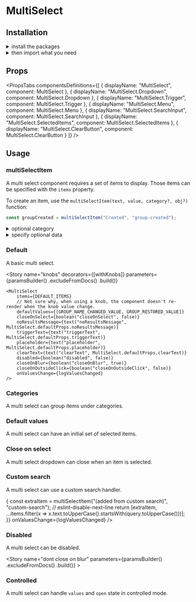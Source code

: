 
<Meta title="Components|Multi Select" />

<GithubLink filePath="/packages/react-components/components/multi-select/src" />

<Anchor storyId="components-multi-select--default-story" />

# MultiSelect

## Installation

<details><summary >install the packages</summary>

Install from <a href={INSTALLATION_PAGE}>the React bundle</a> or as a single package:

```bash
npm install @orbit-ui/react-multi-select @orbit-ui/css-normalize @orbit-ui/tachyons @orbit-ui/semantic-ui-theme semantic-ui-react lodash styled-jsx
```
</details>

<details><summary >then import what you need</summary>

```javascript
import {
    MultiSelect,
    multiSelectItem
} from "@orbit-ui/react-multi-select" | "@orbit-ui/react-components";
```
</details>

## Props

<PropsTabs
    componentsDefinitions={[
        { displayName: "MultiSelect", component: MultiSelect },
        { displayName: "MultiSelect.Dropdown", component: MultiSelect.Dropdown },
        { displayName: "MultiSelect.Trigger", component: MultiSelect.Trigger },
        { displayName: "MultiSelect.Menu", component: MultiSelect.Menu },
        { displayName: "MultiSelect.SearchInput", component: MultiSelect.SearchInput },
        { displayName: "MultiSelect.SelectedItems", component: MultiSelect.SelectedItems },
        { displayName: "MultiSelect.ClearButton", component: MultiSelect.ClearButton }
    ]}
/>

## Usage

### multiSelectItem

A multi select component requires a set of items to display. Those items can be specified with the `items` property.

To create an item, use the `multiSelectItem(text, value, category?, obj?)` function:

```javascript
const groupCreated = multiSelectItem("Created", "group-created");
```

<details><summary >optional category</summary>

An optional `category` can be specified to group a set of items under a labelled category:

```javascript
const groupCreated = multiSelectItem("Created", "group-created", "Group Lifecycle");
const groupRestored = multiSelectItem("Created", "group-restored", "Group Lifecycle");
```
</details>

<details><summary >specify optional data</summary>

An optional data `obj` can be specified to provide additional information to callbacks like `onValuesChange`:

```javascript
const groupCreated = multiSelectItem("Created", "group-created", undefined, { backendId: 123 });
```
</details>

### Default

A basic multi select.

<Preview>
    <Story name="default">
        <MultiSelect
            items={DEFAULT_ITEMS}
            onValuesChange={logValuesChanged}
        />
    </Story>
</Preview>

<Story
    name="knobs"
    decorators={[withKnobs]}
    parameters={paramsBuilder()
        .excludeFromDocs()
        .build()}
>
    <MultiSelect
        items={DEFAULT_ITEMS}
        // Not sure why, when using a knob, the component doesn't re-render when the knob value change.
        defaultValues={[GROUP_NAME_CHANGED_VALUE, GROUP_RESTORED_VALUE]}
        closeOnSelect={boolean("closeOnSelect", false)}
        noResultsMessage={text("noResultsMessage", MultiSelect.defaultProps.noResultsMessage)}
        triggerText={text("triggerText", MultiSelect.defaultProps.triggerText)}
        placeholder={text("placeholder", MultiSelect.defaultProps.placeholder)}
        clearText={text("clearText", MultiSelect.defaultProps.clearText)}
        disabled={boolean("disabled", false)}
        closeOnBlur={boolean("closeOnBlur", true)}
        closeOnOutsideClick={boolean("closeOnOutsideClick", false)}
        onValuesChange={logValuesChanged}
    />
</Story>

### Categories

A multi select can group items under categories.

<Preview>
    <Story name="categories">
        <MultiSelect
            items={DEFAULT_ITEMS_WITH_CATEGORIES}
            onValuesChange={logValuesChanged}
        />
    </Story>
</Preview>

### Default values

A multi select can have an initial set of selected items.

<Preview>
    <Story name="default values">
        <MultiSelect
            items={DEFAULT_ITEMS}
            defaultValues={[GROUP_RESTORED_VALUE, GROUP_NAME_CHANGED_VALUE]}
            onValuesChange={logValuesChanged}
        />
    </Story>
</Preview>

### Close on select

A multi select dropdown can close when an item is selected.

<Preview>
    <Story name="close on select">
        <MultiSelect
            items={DEFAULT_ITEMS}
            closeOnSelect
            onValuesChange={logValuesChanged}
        />
    </Story>
</Preview>

### Custom search

A multi select can use a custom search handler.

<Preview>
    <Story name="custom search">
        <MultiSelect
            items={DEFAULT_ITEMS}
            onSearch={(event, items, query) => {
                const extraItem = multiSelectItem("(added from custom search)", "custom-search");
                // eslint-disable-next-line
                return [extraItem, ...items.filter(x => x.text.toUpperCase().startsWith(query.toUpperCase()))];
            }}
            onValuesChange={logValuesChanged}
        />
    </Story>
</Preview>

### Disabled

A multi select can be disabled.

<Preview>
    <Story name="disabled">
        <MultiSelect
            items={DEFAULT_ITEMS}
            defaultValues={[GROUP_RESTORED_VALUE, GROUP_NAME_CHANGED_VALUE]}
            disabled
            onValuesChange={logValuesChanged}
        />
    </Story>
</Preview>

<Story name="dont close on blur"
    parameters={paramsBuilder()
        .excludeFromDocs()
        .build()}
    >
    <MultiSelect
        items={DEFAULT_ITEMS_WITH_CATEGORIES}
        closeOnBlur={false}
        closeOnOutsideClick
        onValuesChange={logValuesChanged}
    />
</Story>

### Controlled

A multi select can handle `values` and `open` state in controlled mode.

<Preview>
    <Story name="controlled">
        <ControlledMultiSelect
            items={DEFAULT_ITEMS}
            values={[GROUP_NAME_CHANGED_VALUE, GROUP_RESTORED_VALUE]}
            onValuesChange={logValuesChanged}
        />
    </Story>
</Preview>


